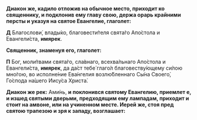 **Диакон же, кадило отложив на обычное место, приходит ко священнику, и подклонив ему главу свою, держа орарь крайними персты и указуя на святое Евангелие, глаголет:**

**Д** Благослови́, влады́ко, благовести́теля свята́го Апо́стола и Евангели́ста, **имярек**.

**Священник, знаменуя его, глаголет:**

**П** Бог, моли́твами свята́го, сла́внаго, всехва́льнаго Апо́стола и Евангели́ста, **имярек**, да да́ст тебе́ глаго́л благовеству́ющему си́лою мно́гою, во исполне́ние Ева́нгелия возлю́бленнаго Сы́на Своего́, Го́спода на́шего Иису́са Христа́.

**Диакон же рек:** Ами́нь, **и поклонився святому Евангелию, приемлет е, и изшед святыми дверьми, предходящим ему лампадам, приходит и стоит на амвоне, или на учиненном месте. Иерей же, стоя пред святою трапезою и зря к западу, возглашает:**
